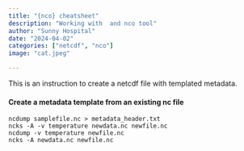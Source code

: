 ```yaml
---
title: "{nco} cheatsheet"
description: "Working with  and nco tool"
author: "Sunny Hospital"
date: "2024-04-02"
categories: ["netcdf", "nco"]
image: "cat.jpeg"

---
```


This is an instruction to create a netcdf file with templated metadata.


#### Create a metadata template from an existing nc file 

``` 
ncdump samplefile.nc > metadata_header.txt
ncks -A -v temperature newdata.nc newfile.nc
ncdump -v temperature newfile.nc
ncks -A newdata.nc newfile.nc

```


